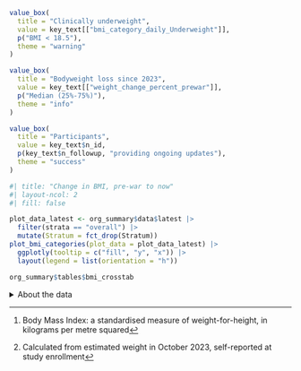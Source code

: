 

::: {.panel layout-ncol=3 height="20%"}

```r
value_box(
  title = "Clinically underweight",
  value = key_text[["bmi_category_daily_Underweight"]],
  p("BMI < 18.5"),
  theme = "warning"
)
```

```r
value_box(
  title = "Bodyweight loss since 2023",
  value = key_text[["weight_change_percent_prewar"]],
  p("Median (25%-75%)"),
  theme = "info"
)
```

```r
value_box(
  title = "Participants",
  value = key_text$n_id,
  p(key_text$n_followup, "providing ongoing updates"),
  theme = "success"
)
```

:::

::: {.panel layout-nrow=2 height="80%"}

```r
#| title: "Change in BMI, pre-war to now"
#| layout-ncol: 2
#| fill: false

plot_data_latest <- org_summary$data$latest |> 
  filter(strata == "overall") |> 
  mutate(Stratum = fct_drop(Stratum))
plot_bmi_categories(plot_data = plot_data_latest) |> 
  ggplotly(tooltip = c("fill", "y", "x")) |> 
  layout(legend = list(orientation = "h"))

org_summary$tables$bmi_crosstab
```

<details><summary>About the data</summary>The percentage of participants by BMI classification^[Body Mass Index: a standardised measure of weight-for-height, in kilograms per metre squared]. Showing all participants' pre-war BMI^[Calculated from estimated weight in October 2023, self-reported at study enrollment], and the most recent ('current') measurement from each participant since the study began in July 2025. Underweight BMI classification (<18.5kg/m2) shown in yellow; with light to dark green, showing normal weight range (18.5-24.9kg/m2), overweight (25 to 29.9kg/m2), and obese (over 30kg/m2) classifications.</details>

:::
